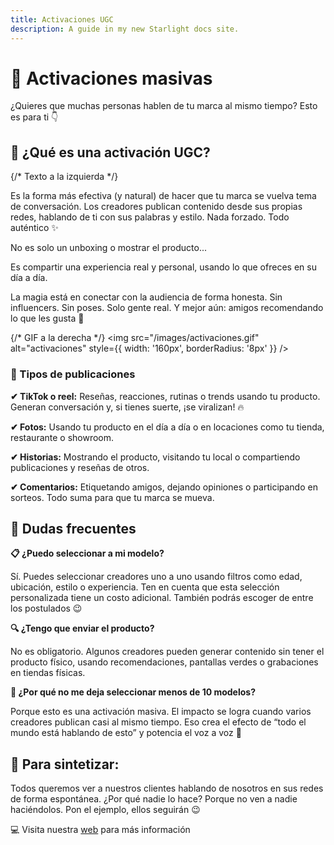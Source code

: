 ```yaml
---
title: Activaciones UGC
description: A guide in my new Starlight docs site.
---
```


# 🤳 Activaciones masivas

¿Quieres que muchas personas hablen de tu marca al mismo tiempo? Esto es para ti 👇

## 🎯 ¿Qué es una activación UGC?

<div style={{ display: 'flex', alignItems: 'flex-start', gap: '24px', marginBottom: '32px' }}>
  {/* Texto a la izquierda */}
  <div style={{ lineHeight: '1.8', maxWidth: '600px' }}>
    <p>Es la forma más efectiva (y natural) de hacer que tu marca se vuelva tema de conversación. Los creadores publican contenido desde sus propias redes, hablando de ti con sus palabras y estilo. Nada forzado. Todo auténtico ✨</p>
    <p>No es solo un unboxing o mostrar el producto...</p>
    <p>Es compartir una experiencia real y personal, usando lo que ofreces en su día a día.</p>
    <p>La magia está en conectar con la audiencia de forma honesta. Sin influencers. Sin poses. Solo gente real. Y mejor aún: amigos recomendando lo que les gusta 💜</p>
  </div>

  {/* GIF a la derecha */}
  <img src="/images/activaciones.gif" alt="activaciones" style={{ width: '160px', borderRadius: '8px' }} />
</div>



### 💬 Tipos de publicaciones

**✔ TikTok o reel:** Reseñas, reacciones, rutinas o trends usando tu producto. Generan conversación y, si tienes suerte, ¡se viralizan! 🔥

**✔ Fotos:** Usando tu producto en el día a día o en locaciones como tu tienda, restaurante o showroom.

**✔ Historias:** Mostrando el producto, visitando tu local o compartiendo publicaciones y reseñas de otros.

**✔ Comentarios:** Etiquetando amigos, dejando opiniones o participando en sorteos. Todo suma para que tu marca se mueva.

## 🤔 Dudas frecuentes

<div style={{ backgroundColor: '#e8f5e9', border: '1px solid #c8e6c9', padding: '16px', borderRadius: '8px', marginBottom: '16px' }}>
  <p><strong>📋 ¿Puedo seleccionar a mi modelo?</strong></p>
  <p>Sí. Puedes seleccionar creadores uno a uno usando filtros como edad, ubicación, estilo o experiencia. Ten en cuenta que esta selección personalizada tiene un costo adicional. También podrás escoger de entre los postulados 😉</p>
</div>

<div style={{ backgroundColor: '#e8f5e9', border: '1px solid #c8e6c9', padding: '16px', borderRadius: '8px', marginBottom: '16px' }}>
  <p><strong>🔍 ¿Tengo que enviar el producto?</strong></p>
  <p>No es obligatorio. Algunos creadores pueden generar contenido sin tener el producto físico, usando recomendaciones, pantallas verdes o grabaciones en tiendas físicas.</p>
</div>

<div style={{ backgroundColor: '#e8f5e9', border: '1px solid #c8e6c9', padding: '16px', borderRadius: '8px', marginBottom: '16px' }}>
  <p><strong>📃 ¿Por qué no me deja seleccionar menos de 10 modelos?</strong></p>
  <p>Porque esto es una activación masiva. El impacto se logra cuando varios creadores publican casi al mismo tiempo. Eso crea el efecto de “todo el mundo está hablando de esto” y potencia el voz a voz 🙌</p>
</div>



## 🧵 Para sintetizar:

Todos queremos ver a nuestros clientes hablando de nosotros en sus redes de forma espontánea. ¿Por qué nadie lo hace? Porque no ven a nadie haciéndolos. Pon el ejemplo, ellos seguirán 😉

💻 Visita nuestra [web](https://app.monomo.com.co/empiezatuactivacion) para más información 
